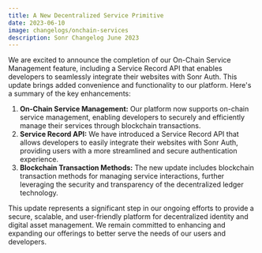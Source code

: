 ```yaml
---
title: A New Decentralized Service Primitive
date: 2023-06-10
image: changelogs/onchain-services
description: Sonr Changelog June 2023
---
```

We are excited to announce the completion of our On-Chain Service Management feature, including a Service Record API that enables developers to seamlessly integrate their websites with Sonr Auth. This update brings added convenience and functionality to our platform. Here's a summary of the key enhancements:

1. **On-Chain Service Management:** Our platform now supports on-chain service management, enabling developers to securely and efficiently manage their services through blockchain transactions.
2. **Service Record API:** We have introduced a Service Record API that allows developers to easily integrate their websites with Sonr Auth, providing users with a more streamlined and secure authentication experience.
3. **Blockchain Transaction Methods:** The new update includes blockchain transaction methods for managing service interactions, further leveraging the security and transparency of the decentralized ledger technology.

This update represents a significant step in our ongoing efforts to provide a secure, scalable, and user-friendly platform for decentralized identity and digital asset management. We remain committed to enhancing and expanding our offerings to better serve the needs of our users and developers.
